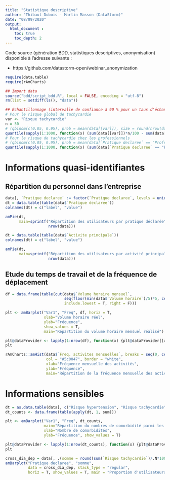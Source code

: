 ```yaml
---
title: "Statistique descriptive"
author: "Thibaut Dubois - Martin Masson (DataStorm)"
date: "08/09/2020"
output: 
  html_document :
    toc: true
    toc_depth: 2
---
```


Code source (génération BDD, statistiques descriptives, anonymisation) disponible à l'adresse suivante :

- https://github.com/datastorm-open/webinar_anonymization 

```r
require(data.table)
require(rAmCharts)

## Import data
source("bdd/script_bdd.R", local = FALSE, encoding = "utf-8")
rm(list = setdiff(ls(), "data"))

## Echantillonnage (intervalle de confiance à 90 % pour un taux d'échantillonnage de 10 %)
# Pour le risque global de tachycardie
var <- "Risque tachycardie"
n = 50
# (qbinom(c(0.05, 0.95), prob = mean(data[[var]]), size = round(nrow(data)*n/100)) - sum(data[[var]])*(100-n)/100)/(sum(data[[var]])*(100-n)/100)*100 # = tirage avec remise
quantile(sapply(1:1000, function(x) (sum(data[[var]])*n/100 - sum(data[[var]][sample(1:nrow(data), size = nrow(data)*n/100)]))/(sum(data[[var]])*n/100)*100), c(0.05, 0.95))
# Pour le risque de tachycardie chez les professionnels
# (qbinom(c(0.05, 0.95), prob = mean(data[`Pratique declaree` == "Professionnelle"][[var]]), size = round(nrow(data[`Pratique declaree` == "Professionnelle"])*n/100)) - sum(data[`Pratique declaree` == "Professionnelle"][[var]])*(100-n)/100)/(sum(data[`Pratique declaree` == "Professionnelle"][[var]])*(100-n)/100)*100 # = tirage avec remise
quantile(sapply(1:1000, function(x) (sum(data[`Pratique declaree` == "Professionnelle"][[var]])*n/100 - sum(data[`Pratique declaree` == "Professionnelle"][[var]][sample(1:nrow(data[`Pratique declaree` == "Professionnelle"]), size = nrow(data[`Pratique declaree` == "Professionnelle"])*n/100)]))/(sum(data[`Pratique declaree` == "Professionnelle"][[var]])*n/100)*100), c(0.05, 0.95))
```

# Informations quasi-identifiantes

## Répartition du personnel dans l'entreprise

```r
data[, `Pratique declaree` := factor(`Pratique declaree`, levels = unique(`Pratique declaree`))]
dt = data.table(table(data$`Pratique declaree`))
colnames(dt) = c("label", "value")

amPie(dt, 
      main=sprintf("Répartition des utilisateurs par pratique déclarée", 
                   nrow(data)))
```


```r
dt = data.table(table(data$`Activite principale`))
colnames(dt) = c("label", "value")

amPie(dt, 
      main=sprintf("Répartition des utilisateurs par activité principale", 
                   nrow(data)))
```

## Etude du temps de travail et de la fréquence de déplacement

```r
df = data.frame(table(cut(data$`Volume horaire mensuel`, 
                          seq(floor(min(data$`Volume horaire`)/5)*5, ceiling(max(data$`Volume horaire`)/5)*5, 5), 
                          include.lowest = T, right = F)))

plt <- amBarplot("Var1", "Freq", df, horiz = T,
                 xlab="Volume horaire réel", 
                 ylab="Fréquence", 
                 show_values = T,
                 main="Répartition du volume horaire mensuel réalisé")

plt@dataProvider <- lapply(1:nrow(df), function(x) {plt@dataProvider[[x]]$color <- colorRampPalette(c("#edd7e8", "#5c0047"))(nrow(df))[x] ; plt@dataProvider[[x]]})
plt
```


```r
rAmCharts::amHist(data$`Freq. activites mensuelles`, breaks = seq(0, ceiling(max(data$`Freq. activites mensuelles`)/5)*5, 5),
                  col = "#5c0047", border = "white",
                  xlab="Fréquence mensuelle des activités", 
                  ylab="Fréquence", 
                  main="Répartition de la fréquence mensuelle des activités")
```


# Informations sensibles

```r
dt = as.data.table(data[, c("Risque hypertension", "Risque tachycardie"), with = F])
dt_counts <- data.frame(table(apply(dt, 1, sum)))

plt <- amBarplot("Var1", "Freq", dt_counts,
                 main="Répartition du nombres de comorbidité parmi les utilisateurs",
                 xlab="Nombre de comorbidités",
                 ylab="Fréquence", show_values = T)

plt@dataProvider <- lapply(1:nrow(dt_counts), function(x) {plt@dataProvider[[x]]$color <- colorRampPalette(c("#edd7e8", "#5c0047"))(nrow(dt_counts))[x] ; plt@dataProvider[[x]]})
plt
```


```r
cross_dia_dep = data[, .(somme = round(sum(`Risque tachycardie`)/.N*100, 2)), by = c("Pratique declaree")]
amBarplot("Pratique declaree", "somme", 
          data = cross_dia_dep, stack_type = "regular",
          horiz = T, show_values = T, main = "Proportion d'utilisateurs associés à un risque de tachycardie par activité déclarée")
```